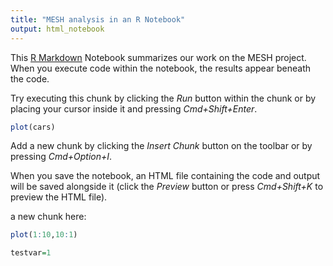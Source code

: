 ```yaml
---
title: "MESH analysis in an R Notebook"
output: html_notebook
---
```


This [R Markdown](http://rmarkdown.rstudio.com) Notebook summarizes our work on the MESH project. When you execute code within the notebook, the results appear beneath the code. 

Try executing this chunk by clicking the *Run* button within the chunk or by placing your cursor inside it and pressing *Cmd+Shift+Enter*. 

```r
plot(cars)
```

Add a new chunk by clicking the *Insert Chunk* button on the toolbar or by pressing *Cmd+Option+I*.

When you save the notebook, an HTML file containing the code and output will be saved alongside it (click the *Preview* button or press *Cmd+Shift+K* to preview the HTML file).

a new chunk here:

```r
plot(1:10,10:1)

testvar=1
```

